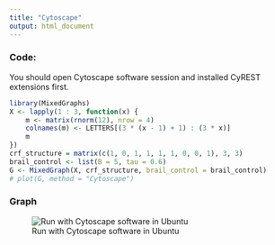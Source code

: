 ```yaml
---
title: "Cytoscape"
output: html_document
---
```


### Code:
You should open Cytoscape software session and installed CyREST extensions first.
```r
library(MixedGraphs)
X <- lapply(1 : 3, function(x) {
    m <- matrix(rnorm(12), nrow = 4)
    colnames(m) <- LETTERS[(3 * (x - 1) + 1) : (3 * x)]
    m
})
crf_structure = matrix(c(1, 0, 1, 1, 1, 1, 0, 0, 1), 3, 3)
brail_control <- list(B = 5, tau = 0.6)
G <- MixedGraph(X, crf_structure, brail_control = brail_control)
# plot(G, method = "Cytoscape")
```

### Graph
![Run with Cytoscape software in Ubuntu](./images/Cytoscape-example.png)